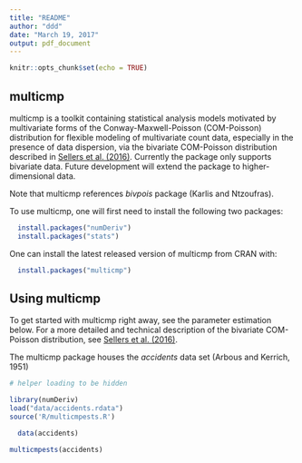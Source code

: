 ```yaml
---
title: "README"
author: "ddd"
date: "March 19, 2017"
output: pdf_document
---
```


```r
knitr::opts_chunk$set(echo = TRUE)
```

## multicmp

multicmp is a toolkit containing statistical analysis models motivated by multivariate forms of the Conway-Maxwell-Poisson (COM-Poisson) distribution for flexible modeling of multivariate count data, especially in the presence of data dispersion, via the bivariate COM-Poisson distribution described in [Sellers et al. (2016)](http://dx.doi.org/10.1016/j.jmva.2016.04.007). Currently the package only supports bivariate data. Future development will extend the package to higher-dimensional data.

Note that multicmp references _bivpois_ package (Karlis and Ntzoufras).

To use multicmp, one will first need to install the following two packages:

```R
  install.packages("numDeriv")
  install.packages("stats")
````

One can install the latest released version of multicmp from CRAN with:

```R
  install.packages("multicmp")
````

## Using multicmp

To get started with multicmp right away, see the parameter estimation below.
For a more detailed and technical description of the bivariate COM-Poisson distribution, see [Sellers et al. (2016)](http://dx.doi.org/10.1016/j.jmva.2016.04.007).

The multicmp package houses the _accidents_ data set (Arbous and Kerrich, 1951)

```r
# helper loading to be hidden

library(numDeriv)
load("data/accidents.rdata")
source('R/multicmpests.R')

````


```R
  data(accidents)
````

```r

multicmpests(accidents)

`````

